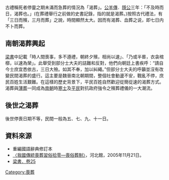 {{擴充|time=2009-10-2}}

古禮稱死者停靈之期未滿而急葬的情況為「渴葬」。[[公羊傳|公羊傳]]．[[魯隱公|隱公]]三年：「不及時而日，渴葬也。」(在葬禮舉行之前做的史書記錄，指的就是渴葬。)按照古代禮法，有「三日而殯，三月而葬」之說，時間顯然太大。因而有渴葬、血葬之说，即七日内不卜而葬。

==南朝渴葬興起==
[[梁書|梁書]]中記載「時人間喪事，多不遵禮，朝終夕殯，相尚以速」、「乃或半晷，衣衾棺槨，以速為榮」。此舉受到部分士大夫的詰難和反對，他們向朝廷上書疾呼：“請自今士庶宜悉依古，三日大殮。如其不奉，加以糾繩。”但部分士大夫的呼籲並沒有改變民間渴葬的盛行。這主要是魏晉南北朝期間，整個社會動盪不安，戰亂不停，庶民百姓生活艱難。在這樣的歷史背景下，平民百姓自然歡迎從簡從速的渴葬方式。渴葬與[[薄葬|薄葬]]一同成為[[南朝|南朝]]時[[寒士|寒士]]及[[平民|平民]]對抗政府強令之殯葬禮儀的一大潮流。

==後世之渴葬==
後世停喪日期不等，民間一般為五、七、九、十一日。 

==資料來源==
*重編國語辭典修訂本
*[https://web.archive.org/web/20070805005810/http://fpe95.com/Article/ShowArticle.asp?ArticleID=2826 〈我國傳統喪葬習俗拾零—喪俗葬制〉]，河北館，2005年11月21日。
*[http://zh.wikisource.org/wiki/梁書/卷25 梁書．卷25] {{Wayback|url=http://zh.wikisource.org/wiki/%E6%A2%81%E6%9B%B8/%E5%8D%B725 |date=20211028013520 }}

[[Category:喪葬|Category:喪葬]]